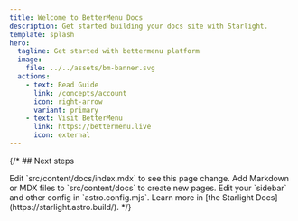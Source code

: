 ```yaml
---
title: Welcome to BetterMenu Docs
description: Get started building your docs site with Starlight.
template: splash
hero:
  tagline: Get started with bettermenu platform
  image:
    file: ../../assets/bm-banner.svg
  actions:
    - text: Read Guide
      link: /concepts/account
      icon: right-arrow
      variant: primary
    - text: Visit BetterMenu
      link: https://bettermenu.live
      icon: external
---
```



{/* ## Next steps

<CardGrid stagger>
	<Card title="Update content" icon="pencil">
		Edit `src/content/docs/index.mdx` to see this page change.
	</Card>
	<Card title="Add new content" icon="add-document">
		Add Markdown or MDX files to `src/content/docs` to create new pages.
	</Card>
	<Card title="Configure your site" icon="setting">
		Edit your `sidebar` and other config in `astro.config.mjs`.
	</Card>
	<Card title="Read the docs" icon="open-book">
		Learn more in [the Starlight Docs](https://starlight.astro.build/).
	</Card>
</CardGrid> */}
